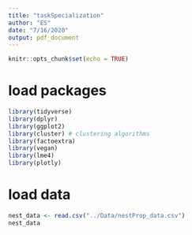 ```yaml
---
title: "taskSpecialization"
author: "ES"
date: "7/16/2020"
output: pdf_document
---
```


```r
knitr::opts_chunk$set(echo = TRUE)
```

# load packages
```r
library(tidyverse)
library(dplyr)
library(ggplot2)
library(cluster) # clustering algorithms
library(factoextra)
library(vegan) 
library(lme4)
library(plotly)
```

# load data
```r
nest_data <- read.csv("../Data/nestProp_data.csv")
nest_data
```